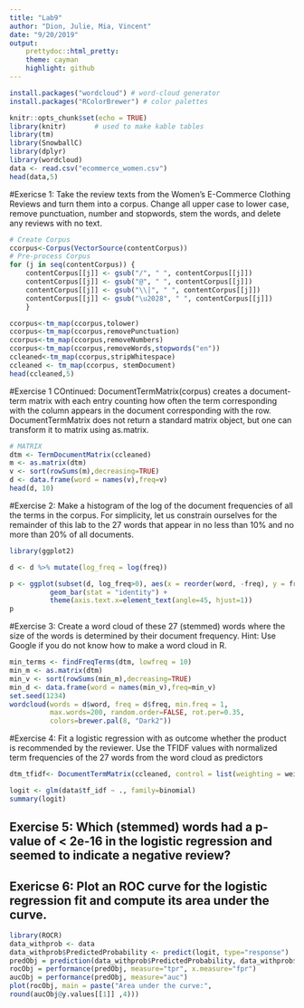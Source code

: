---
title: "Lab9"
author: "Dion, Julie, Mia, Vincent"
date: "9/20/2019"
output: 
    prettydoc::html_pretty:
    theme: cayman
    highlight: github
---
```{r setup, include=FALSE}
install.packages("wordcloud") # word-cloud generator 
install.packages("RColorBrewer") # color palettes

knitr::opts_chunk$set(echo = TRUE)
library(knitr)       # used to make kable tables
library(tm)
library(SnowballC)
library(dplyr)
library(wordcloud)
data <- read.csv("ecommerce_women.csv")
head(data,5)
```

#Exericse 1: Take the review texts from the Women’s E-Commerce Clothing Reviews and turn them into a corpus. Change all upper case to lower case, remove punctuation, number and stopwords, stem the words, and delete any reviews with no text.

```{r}

# Create Corpus 
ccorpus<-Corpus(VectorSource(contentCorpus))
# Pre-process Corpus 
for (j in seq(contentCorpus)) {
    contentCorpus[[j]] <- gsub("/", " ", contentCorpus[[j]])
    contentCorpus[[j]] <- gsub("@", " ", contentCorpus[[j]])
    contentCorpus[[j]] <- gsub("\\|", " ", contentCorpus[[j]])
    contentCorpus[[j]] <- gsub("\u2028", " ", contentCorpus[[j]])
    }

ccorpus<-tm_map(ccorpus,tolower) 
ccorpus<-tm_map(ccorpus,removePunctuation)
ccorpus<-tm_map(ccorpus,removeNumbers)
ccorpus<-tm_map(ccorpus,removeWords,stopwords("en"))
ccleaned<-tm_map(ccorpus,stripWhitespace)
ccleaned <- tm_map(ccorpus, stemDocument)
head(ccleaned,5)
```

#Exercise 1 COntinued: DocumentTermMatrix(corpus) creates a document-term matrix with each entry counting how often the term corresponding with the column appears in the document corresponding with the row. DocumentTermMatrix does not return a standard matrix object, but one can transform it to matrix using as.matrix.



```{r}
# MATRIX
dtm <- TermDocumentMatrix(ccleaned)
m <- as.matrix(dtm)
v <- sort(rowSums(m),decreasing=TRUE)
d <- data.frame(word = names(v),freq=v)
head(d, 10)
```

#Exercise 2: Make a histogram of the log of the document frequencies of all the terms in the corpus. For simplicity, let us constrain ourselves for the remainder of this lab to the 27 words that appear in no less than 10% and no more than 20% of all documents.

```{r}
library(ggplot2)

d <- d %>% mutate(log_freq = log(freq))

p <- ggplot(subset(d, log_freq>0), aes(x = reorder(word, -freq), y = freq)) +
          geom_bar(stat = "identity") + 
          theme(axis.text.x=element_text(angle=45, hjust=1))
p   
```

#Exercise 3: Create a word cloud of these 27 (stemmed) words where the size of the words is determined by their document frequency. Hint: Use Google if you do not know how to make a word cloud in R.

```{r}
min_terms <- findFreqTerms(dtm, lowfreq = 10)
min_m <- as.matrix(dtm)
min_v <- sort(rowSums(min_m),decreasing=TRUE)
min_d <- data.frame(word = names(min_v),freq=min_v)
set.seed(1234)
wordcloud(words = d$word, freq = d$freq, min.freq = 1,
          max.words=200, random.order=FALSE, rot.per=0.35, 
          colors=brewer.pal(8, "Dark2"))
```

#Exercise 4: Fit a logistic regression with as outcome whether the product is recommended by the reviewer. Use the TFIDF values with normalized term frequencies of the 27 words from the word cloud as predictors
```{r}

dtm_tfidf<- DocumentTermMatrix(ccleaned, control = list(weighting = weightTfIdf))

logit <- glm(data$tf_idf ~ ., family=binomial)
summary(logit)

```
## Exercise 5: Which (stemmed) words had a p-value of < 2e-16 in the logistic regression and seemed to indicate a negative review?



## Exericse 6: Plot an ROC curve for the logistic regression fit and compute its area under the curve.


```{r}
library(ROCR)
data_withprob <- data
data_withprob$PredictedProbability <- predict(logit, type="response")
predObj = prediction(data_withprob$PredictedProbability, data_withprob$SeriousDlqin2yrs)
rocObj = performance(predObj, measure="tpr", x.measure="fpr")
aucObj = performance(predObj, measure="auc")
plot(rocObj, main = paste("Area under the curve:",
round(aucObj@y.values[[1]] ,4)))

```







